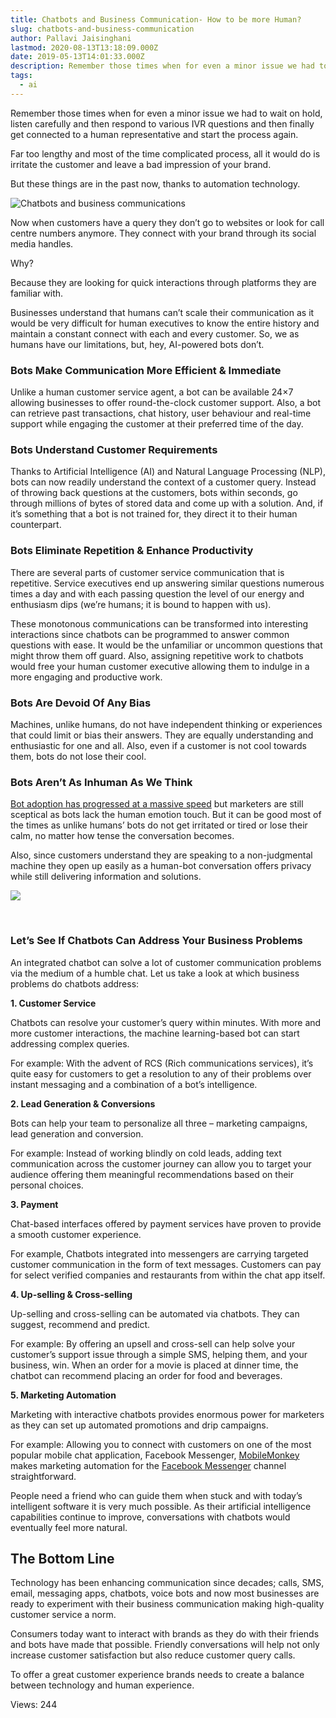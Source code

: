 ```yaml
---
title: Chatbots and Business Communication- How to be more Human?
slug: chatbots-and-business-communication
author: Pallavi Jaisinghani
lastmod: 2020-08-13T13:18:09.000Z
date: 2019-05-13T14:01:33.000Z
description: Remember those times when for even a minor issue we had to wait on hold, listen carefully and then respond to various IVR questions and then finally get connected to a human representative and start the process again.
tags:
  - ai
---
```


Remember those times when for even a minor issue we had to wait on hold, listen carefully and then respond to various IVR questions and then finally get connected to a human representative and start the process again.


Far too lengthy and most of the time complicated process, all it would do is irritate the customer and leave a bad impression of your brand.


But these things are in the past now, thanks to automation technology.


![Chatbots and business communications](https://images-msg91.s3.ap-south-1.amazonaws.com/content/images/wordpress/2019/05/Chatbots-and-business-communications-300x210.jpg)


Now when customers have a query they don’t go to websites or look for call centre numbers anymore. They connect with your brand through its social media handles.


Why?


Because they are looking for quick interactions through platforms they are familiar with. 


Businesses understand that humans can’t scale their communication as it would be very difficult for human executives to know the entire history and maintain a constant connect with each and every customer. So, we as humans have our limitations, but, hey, AI-powered bots don’t.


### **Bots Make Communication More Efficient & Immediate**


Unlike a human customer service agent, a bot can be available 24×7 allowing businesses to offer round-the-clock customer support. Also, a bot can retrieve past transactions, chat history, user behaviour and real-time support while engaging the customer at their preferred time of the day. 


### **Bots Understand Customer Requirements**


Thanks to Artificial Intelligence (AI) and Natural Language Processing (NLP), bots can now readily understand the context of a customer query. Instead of throwing back questions at the customers, bots within seconds, go through millions of bytes of stored data and come up with a solution. And, if it’s something that a bot is not trained for, they direct it to their human counterpart. 


### **Bots Eliminate Repetition & Enhance Productivity**


There are several parts of customer service communication that is repetitive. Service executives end up answering similar questions numerous times a day and with each passing question the level of our energy and enthusiasm dips (we’re humans; it is bound to happen with us).


These monotonous communications can be transformed into interesting interactions since chatbots can be programmed to answer common questions with ease. It would be the unfamiliar or uncommon questions that might throw them off guard. Also, assigning repetitive work to chatbots would free your human customer executive allowing them to indulge in a more engaging and productive work.


### **Bots Are Devoid Of Any Bias**


Machines, unlike humans, do not have independent thinking or experiences that could limit or bias their answers. They are equally understanding and enthusiastic for one and all. Also, even if a customer is not cool towards them, bots do not lose their cool.


### **Bots Aren’t As Inhuman As We Think**


[Bot adoption has progressed at a massive speed](https://www.scribd.com/document/373850606/Chatbot-Summary-2018-Report-TCW-PCAuthoring-Solutions-Draft-March-7-2018) but marketers are still sceptical as bots lack the human emotion touch. But it can be good most of the times as unlike humans’ bots do not get irritated or tired or lose their calm, no matter how tense the conversation becomes. 


Also, since customers understand they are speaking to a non-judgmental machine they open up easily as a human-bot conversation offers privacy while still delivering information and solutions.


![](https://images-msg91.s3.ap-south-1.amazonaws.com/content/images/wordpress/2019/05/andy-kelly-402111-unsplash-1024x683.jpg)


 


### **Let’s See If Chatbots Can Address Your Business Problems**


An integrated chatbot can solve a lot of customer communication problems via the medium of a humble chat. Let us take a look at which business problems do chatbots address:


**1. Customer Service**


Chatbots can resolve your customer’s query within minutes. With more and more customer interactions, the machine learning-based bot can start addressing complex queries. 


For example: With the advent of RCS (Rich communications services), it’s quite easy for customers to get a resolution to any of their problems over instant messaging and a combination of a bot’s intelligence.


**2. Lead Generation & Conversions**


Bots can help your team to personalize all three – marketing campaigns, lead generation and conversion. 


For example: Instead of working blindly on cold leads, adding text communication across the customer journey can allow you to target your audience offering them meaningful recommendations based on their personal choices.


**3. Payment**


Chat-based interfaces offered by payment services have proven to provide a smooth customer experience.


For example, Chatbots integrated into messengers are carrying targeted customer communication in the form of text messages. Customers can pay for select verified companies and restaurants from within the chat app itself. 


**4. Up-selling & Cross-selling**


Up-selling and cross-selling can be automated via chatbots. They can suggest, recommend and predict.


For example: By offering an upsell and cross-sell can help solve your customer’s support issue through a simple SMS, helping them, and your business, win. When an order for a movie is placed at dinner time, the chatbot can recommend placing an order for food and beverages.


**5. Marketing Automation**


Marketing with interactive chatbots provides enormous power for marketers as they can set up automated promotions and drip campaigns.


For example: Allowing you to connect with customers on one of the most popular mobile chat application, Facebook Messenger, [MobileMonkey](https://mobilemonkey.com) makes marketing automation for the [Facebook Messenger](https://www.messenger.com) channel straightforward.


People need a friend who can guide them when stuck and with today’s intelligent software it is very much possible. As their artificial intelligence capabilities continue to improve, conversations with chatbots would eventually feel more natural. 


**The Bottom Line**
-------------------


Technology has been enhancing communication since decades; calls, SMS, email, messaging apps, chatbots, voice bots and now most businesses are ready to experiment with their business communication making high-quality customer service a norm. 


Consumers today want to interact with brands as they do with their friends and bots have made that possible. Friendly conversations will help not only increase customer satisfaction but also reduce customer query calls.  


To offer a great customer experience brands needs to create a balance between technology and human experience.


 Views: 244


